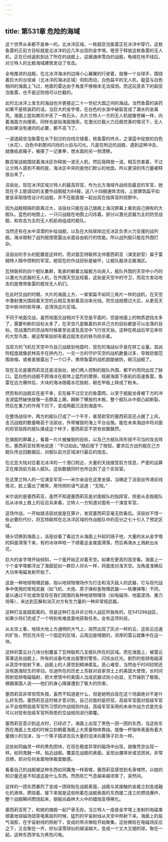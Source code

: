 ```yaml
---
---
---
```

title: 第531章 危险的海域
---



这个世界从来都不是单一的。北冰洋区域，一枚超空泡鱼雷正在冰洋中穿行。这枚鱼雷的正前方目标就是北冰洋的近几年出现的金字塔。嗯至于释放这枚鱼雷的无人机，正在已经返航到达了所在的战舰上，这艘通体雪白的战舰，龟缩在地平线后，对兰特人的北极海域建筑发动了攻击。

全电推进的战舰，在北冰洋海冰的边缘小心翼翼的行驶着，就像一个台球手，围绕着巨大的台球桌（北冰洋的海冰区域）伺机而动，白色扁平的无人机，靛蓝与白色相间的海面上飞过，地面的雷达由于角度不够根本无法探测。而这玩意丢下的超空泡鱼雷，也不是近防炮可以拦截的。

此时北冰洋上发生的海战也许更接近二十一世纪大国之间的海战。当然鱼雷的装药如果不是核装药的话。当巨大的金字塔，在白色的水浪中破裂变成了漏水的金属壳。海面上犹如粪坑中丢了一枚石头，大片兰特人一方的无人机就像苍蝇一样，向着海面方向搜索。同样也是贴海面搜索。在激光拦截火力日趋完善的情况下，无人机如果没有通讯的必要，都不高飞了。

一道道超空泡鱼雷在水下划过的白线交错着，核鱼雷的终点，之湛蓝中绽放的白色（水花），白色中刹那间闪烁的火焰与闪光。凡是在附近的战舰，遇到这种冲击，就像纸皮箱子，被揍了一记重拳，想水面的另一侧漂移。

数百架战舰围绕着海冰区你释放一波无人机，然后我释放一波。相互伤害着，不过让兰特人感到不爽的是，海冰区中央的是他们默认的地盘。所以更深的伟力量被释放出来了。

洁丽丝，现在冰洋区域兰特人的最高将官，作为北方海域作战经验最足的军官，她现在手上能调动的主要作战舰艇为84艘，这八十四艘通体流线，上层建筑扁平如堡垒采取隐性设计的战舰，并不在能直接一起出现在指挥官的视野中。

因为战舰相隔的距离过大，洁丽丝只能在自己旗舰上海况屏幕上看到自己拥有的大舰队。蓝色的地图上，一只只战舰在地图上闪烁着。部分以激光武器为主的防空战舰，和攻击为主的无人机航母组成的舰队。

当然还有在水中深潜的补给战舰，以及在大陆架岸边无冰区负责火力支援的战列舰。海冰限制了战列舰炮管露出水面自由航行的性能。所以战列舰只能在外围打杂。

洁丽丝的手头的配置是这样的，而对面瓦特联邦主帅塞西莉亚（演变尉官）属于雷姆特人暗中控制的军官。她现在的作战目标是破坏，让舰队敲进北极海区。

瓦特联邦的四个舰队集群，笔直的朝着北磁极方向突入，舰队外围的天空中小巧的以激光为武器的无人机，在外围天空巡视着，这些是天空中的守卫，而双方发动攻击的是携带鱼雷的舰攻无人机们。

在此时交战的时期，大片的海面上方，一架架扁平如同三角片一样的战机，在天空中激射激光围绕着天空的云相互发射着高功率光线。而交战规模过大后，从更高天空中俯冲的核导弹，会清场这片区域。

不同于地面交战，虽然地面交战相对于天空是平面的，但是地面上的物质遮挡太多了，需要判断的目标太多了，在天空凡是飘着的并非己方的目标都是可以击落的目标。空战激烈的空战有时候甚至会波及高空中飞行信天翁。这种在核战后罕见幸存的大型鸟类，被这帮笨拙却有着远程攻击的铁鸟绞杀着。

当双方的飞机在天空中为自己战舰划地盘时，现在的海战似乎是在拼工业量。其凶险程度就像武林高手在拼内力，一旦一方的守护天空的战机数量过多，导致防御范围收缩，或者直接露出了一个口子。携带鱼雷的战机就能破防，砸沉战舰了。

现在无论是塞西莉亚还是洁丽丝，她们两人控制的舰队外围，都不约而同出现了缺口。蓝白色的战舰不顾海冰在舰体上猛烈的摩擦，规避海面下直航的高速鱼雷。鱼雷在远方爆炸后，大块的海冰随着水花抛射，砸在甲板上碎成了粉末。

然而有的战舰实在是不幸，实在躲不过交叉的鱼雷网，以至于舰艇龙骨被下方的冲击波猛然破快就像一击膝盖上踢，踢断了横放的木板，整个舰队从中部凸起断裂，然后在重力的作用下凹下，变成两截沉没到海底中。

在整场战役中，两方的舰队打成了一个平手，甚至尉官的塞西莉亚还占据了上风，击沉战舰的数量略高于洁丽丝，外带摧毁的海上平台设施。能在未来海战中将对面的将官指挥的舰队揍成这个样子，塞西莉亚不禁有些飘飘然。

在旗舰的屏幕上，看着一片片被摧毁的目标，以及己方舰队阵形锐不可当的攻击阵形。塞西莉亚轻笑地说道：“不过如此。”随后按下了按钮，要求后方战列舰在己方舰队传达回数据后，对舰队前方区域进行最后的炮击。

在北亚大陆对应着北冰洋的一个港口附近，大量的天线接受前方信息，严密的运算正在推测前方敌人舰队。这些数据同时也传达到了这个实验室。

在这里兰特人的一位演变军官——米尔亲自在这里坐镇，当确定了洁丽丝传递前线情况，脸上露出了微笑，用怜悯的语气说道：“无知。”

米尔说的是塞西莉亚，虽然不知道塞西莉亚是对面舰队的指挥官，但是从击毁舰队后从冰块上救上的征召兵来看，兰特人一方知道对面有一个演变军官。

这场作战，一开始就洁丽丝就是在算计，发现塞西莉亚毫无防备后。洁丽丝不惜一些必要的代价，将瓦特联邦在北冰洋区域的作战舰队中的百分之七十引入了预定区域。

镜头切换到海面上，洁丽丝看了看远方从海面上升起的镜子他，大量的水从金字塔的斜面滑落下来，有的冰块哗啦一下顺着这金属面滑落，然后再海水上溅射出水花。

巨大的金字塔开始倾斜，一个面开始正对着天空。如果在更高的高空看。海面上一个个金字塔都浮出了海面犹如一群巨人仰头一样，将面庞对准天空。当角度准确后大功率电磁发射开始了。

这是一种地球物理武器，指以地球物理场作为打击和消灭敌人的武器，它与现代战争中使用的常规武器（如飞机、大炮、原子弹和氢物理武器——核爆弹等）不同，是以通过干扰或改变存在我们周围的各种地球物理场（如电磁场、地震波场、重力场等），来达到瓦解和消灭对方有生力量的一种非常规武器。

这种打击是超距离的。但是这种打击并非兰特人战区所独有的，在541298战区，如果少将们完成了一个特别有难度基地获取任务。会有这项科技。

从太空上看，地球大地上方通明的大气上，突然出现了灰点一样的云，这些云迅速的扩张，然后充斥在一个固定的区域，云周边是晴朗的，浓厚的雷云就集中在这一块。

这样的雷云分几块分别覆盖了瓦特联邦几支舰队所在的区域。而在海面上，被雷云笼罩这些战舰上，所有的设备均发出报警的警告，闪烁出红光。剧烈的低频电磁波从高空中放射下来，战舰上的人感觉到精神紊乱。恶心难受，当然由于时间较短还没有跳海轻生的举动。任迪所在的历史上苏联对自家领土上的美国大使馆，长时间照射低频电磁辐射，把大使馆中的美国人当成武器试验小白鼠，无节操到了极致。根据美国人说——他们的身心降康遭到了极大的伤害。

塞西莉亚非常惊慌失措，虽然不知道是什么，但是她明白现在这个场面绝对不是什么好东西。塞西莉亚这时候才意识到，自己对面的是将官。高级军官面对低级军官从不会按照低级军官所习惯的作战规则作战，高级军官采用的未来作战方式是完全可以对现有低级军官所熟悉的交战规则进行颠覆。

塞西莉亚意识到这点时，已经迟了。海面上出现了黑色一团一团的东西，当这些东西在海面上生成的时候立刻朝着海面上大质量物体靠拢。就像一杯咖啡表面有着大量细小的泡沫，当一个筷子插进去后大量的泡沫向着筷子巨龙一样。

这些如同幽灵一样的黑色团块，在现在极度异常的磁场中出现，就像凭空出现一样。如同鬼魅一样。贴近战舰。覆盖在战舰的表面。呈现出瘤体状或泥团状。非常丑陋，却对任何金属物体极度敏感。

看着自己的战舰被这种东西如同魔鬼一样吞噬，塞西莉亚感觉到毛骨悚然，以她的知识量还是不知道这是什么东西。然而死亡气息越来越浓厚了。突然间。

这样的一团东西暴烈了变成一团球贴在战舰表面，战舰与其接触的金属立刻变成融化的液体，燃烧着。接下来就是这些附着在战舰表面的东西接二连三的燃烧爆炸，整个战舰瞬间燃烧起来，钢板向森林大火中的蜡烛变得稀化。

塞西莉亚死了，和她的旗舰一起尸骨无存。当兰特人一座座金字塔上发射的电磁束顺着地球磁场烧穿电离层的时候，猛烈的宇宙射线从天空中照射下来。海面上的盐气溶胶，在宇宙射线的照射下，变成的带点微粒开始聚集。这些微粒在电磁场反应之下，又会聚在一齐，好似滚雪球似的越滚越大，变成一个又大又细的球，聚在一起。这种东西学名为黑色闪电。